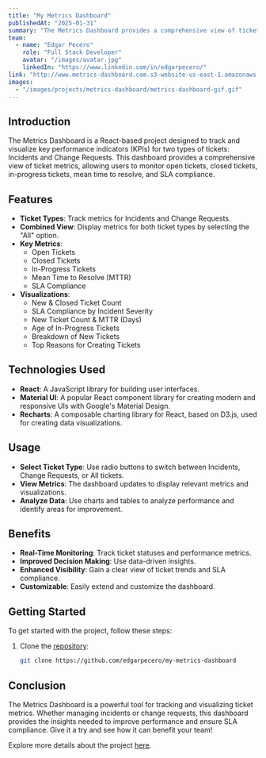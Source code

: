 ```yaml
---
title: "My Metrics Dashboard"
publishedAt: "2025-01-31"
summary: "The Metrics Dashboard provides a comprehensive view of ticket metrics, allowing users to monitor tickets states."
team:
  - name: "Edgar Pecero"
    role: "Full Stack Developer"
    avatar: "/images/avatar.jpg"
    linkedIn: "https://www.linkedin.com/in/edgarpecero/"
link: "http://www.metrics-dashboard.com.s3-website-us-east-1.amazonaws.com/"
images:
  - "/images/projects/metrics-dashboard/metrics-dashboard-gif.gif"
---
```


## Introduction
The Metrics Dashboard is a React-based project designed to track and visualize key performance indicators (KPIs) for two types of tickets: Incidents and Change Requests. This dashboard provides a comprehensive view of ticket metrics, allowing users to monitor open tickets, closed tickets, in-progress tickets, mean time to resolve, and SLA compliance.

## Features
- **Ticket Types**: Track metrics for Incidents and Change Requests.
- **Combined View**: Display metrics for both ticket types by selecting the "All" option.
- **Key Metrics**:
  - Open Tickets
  - Closed Tickets
  - In-Progress Tickets
  - Mean Time to Resolve (MTTR)
  - SLA Compliance
- **Visualizations**:
  - New & Closed Ticket Count
  - SLA Compliance by Incident Severity
  - New Ticket Count & MTTR (Days)
  - Age of In-Progress Tickets
  - Breakdown of New Tickets
  - Top Reasons for Creating Tickets

## Technologies Used
- **React**: A JavaScript library for building user interfaces.
- **Material UI**: A popular React component library for creating modern and responsive UIs with Google's Material Design.
- **Recharts**: A composable charting library for React, based on D3.js, used for creating data visualizations.

## Usage

- **Select Ticket Type**: Use radio buttons to switch between Incidents, Change Requests, or All tickets.
- **View Metrics**: The dashboard updates to display relevant metrics and visualizations.
- **Analyze Data**: Use charts and tables to analyze performance and identify areas for improvement.

## Benefits

- **Real-Time Monitoring**: Track ticket statuses and performance metrics.
- **Improved Decision Making**: Use data-driven insights.
- **Enhanced Visibility**: Gain a clear view of ticket trends and SLA compliance.
- **Customizable**: Easily extend and customize the dashboard.

## Getting Started
To get started with the project, follow these steps:

1. Clone the [repository](https://github.com/edgarpecero/my-metrics-dashboard):
   ```bash
   git clone https://github.com/edgarpecero/my-metrics-dashboard

## Conclusion

The Metrics Dashboard is a powerful tool for tracking and visualizing ticket metrics. Whether managing incidents or change requests, this dashboard provides the insights needed to improve performance and ensure SLA compliance. Give it a try and see how it can benefit your team!

Explore more details about the project [here](http://www.metrics-dashboard.com.s3-website-us-east-1.amazonaws.com/).